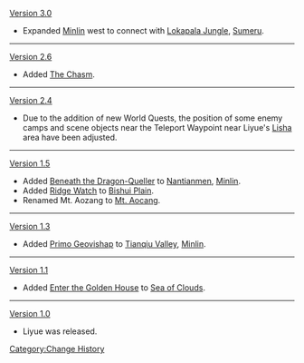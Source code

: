 [[Version 3.0]]
* Expanded [[Minlin]] west to connect with [[Lokapala Jungle]], [[Sumeru]].
----
[[Version 2.6]]
* Added [[The Chasm]].
----
[[Version 2.4]]
* Due to the addition of new World Quests, the position of some enemy camps and scene objects near the Teleport Waypoint near Liyue's [[Lisha]] area have been adjusted.
----
[[Version 1.5]]
* Added [[Beneath the Dragon-Queller]] to [[Nantianmen]], [[Minlin]].
* Added [[Ridge Watch]] to [[Bishui Plain]].
* Renamed Mt. Aozang to [[Mt. Aocang]].
----
[[Version 1.3]]
* Added [[Primo Geovishap]] to [[Tianqiu Valley]], [[Minlin]].
----
[[Version 1.1]]
* Added [[Enter the Golden House]] to [[Sea of Clouds]].
----
[[Version 1.0]]
*Liyue was released.
<noinclude>[[Category:Change History]]</noinclude>